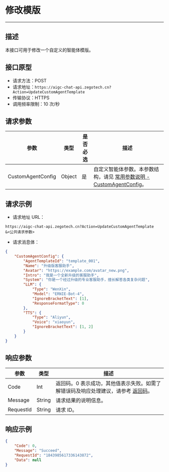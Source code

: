 # 修改模版
---

##  描述
本接口可用于修改一个自定义的智能体模版。

## 接口原型

- 请求方法：POST
- 请求地址：`https://aigc-chat-api.zegotech.cn?Action=UpdateCustomAgentTemplate`
- 传输协议：HTTPS
- 调用频率限制：10 次/秒
## 请求参数

| 参数 | 类型 | 是否必选 | 描述 |
|------|------|---------|------|
| CustomAgentConfig | Object | 是 | 自定义智能体参数。本参数结构，请见 [常用参数说明 - CustomAgentConfig](./../Common%20Parameter%20Description.mdx#customagentconfig)。 |

## 请求示例

- 请求地址 URL：

```https
https://aigc-chat-api.zegotech.cn?Action=UpdateCustomAgentTemplate
&<公共请求参数>
```

- 请求消息体：
```json
{
    "CustomAgentConfig": {
        "AgentTemplateId": "template_001",
        "Name": "升级版客服助手",
        "Avatar": "https://example.com/avatar_new.png",
        "Intro": "我是一个全新升级的客服助手",
        "System": "你是一个经过升级的专业客服助手，擅长解答各类复杂问题",
        "LLM": {
            "Type": "WenXin",
            "Model": "ERNIE-Bot-4",
            "IgnoreBracketText": [1],
            "ResponseFormatType": 0
        },
        "TTS": {
            "Type": "Aliyun",
            "Voice": "xiaoyun",
            "IgnoreBracketText": [1, 2]
        }
    }
}
```

## 响应参数

| 参数 | 类型 | 描述 |
|------|------|------|
| Code | Int | 返回码。0 表示成功，其他值表示失败。如需了解错误码及响应处理建议，请参考 [返回码](./../Return%20codes.mdx)。 |
| Message | String | 请求结果的说明信息。 |
| RequestId | String | 请求 ID。 |
## 响应示例

```json
{
    "Code": 0,
    "Message": "Succeed",
    "RequestId": "1843985617336143872",
    "Data": null
}
```

